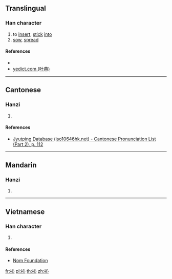 ==Translingual==

===Han character===
{{Han char|rn=64|rad=手|as=05|sn=8|four=|canj=QP|ids=⿰扌心}}

# to [[insert]], [[stick]] [[into]]
# [[sow]], [[spread]]

====References====
* {{Han ref|kx=0421.010|dkj=11875|hdz=31844.050|uh=628B|ud=25227}}
* [http://yedict.com/htm/62/628B.htm yedict.com (叶典)]

----

==Cantonese==

===Hanzi===
{{yue-hanzi|jyut=[[cam3]]|y=cham3}}

# {{defn|lang=yue|sort=手05}}

====References====
* [http://www.iso10646hk.net/jp/document/download.jsp Jyutping Database (iso10646hk.net) - Cantonese Pronunciation List (Part 2), p. 112]

----

==Mandarin==

===Hanzi===
{{cmn-hanzi|pin=[[qìn]] ([[qin4]]), [[shèn]] ([[shen4]])|wg=ch'in<sup>4</sup>, shen<sup>4</sup>}}

# {{defn|lang=cmn|sort=手05}}

----

==Vietnamese==

===Han character===
{{vi-readings|rs=手05|hanviet=[[tóm]], [[tùm]]}}

# {{defn|lang=vi|sort=手05}}

====References====
* [http://nomfoundation.org/common/nom_details.php?codepoint=628b Nom Foundation]

[[fr:抋]]
[[pl:抋]]
[[th:抋]]
[[zh:抋]]